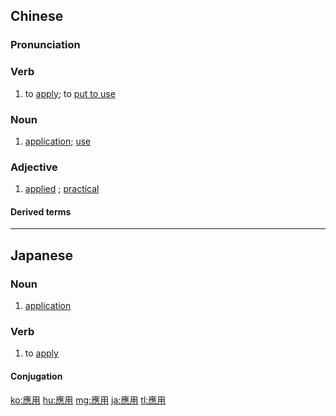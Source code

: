 {{also|应用}}
==Chinese==
{{zh-forms|s=应用}}

===Pronunciation===
{{zh-pron
|m=yìngyòng
|c=jing3 jung6
|h=pfs=yin-yung
|mn=èng-iōng
|cat=v,n,a
}}

===Verb===
{{zh-verb}}

# to [[apply]]; to [[put to use]]

===Noun===
{{zh-noun}}

# [[application]]; [[use]]

===Adjective===
{{zh-adj}}

# [[applied]] {{gloss|when used as an attributive}}; [[practical]]

====Derived terms====
{{zh-der|應用程式|應用程序|應用經濟學|應用科學|應用數學|應用題|應用統計學|應用衛星|應用文|應用藝術|應用語言學}}

{{zh-cat|Elementary}}

----

==Japanese==
{{ja-kanjitab|おう|よう|yomi=o}}

===Noun===
{{ja-noun|おうよう|shin=応用}}

# [[application]]

===Verb===
{{ja-verb-suru|tr=trans|おうよう|shin=応用}}

# to [[apply]]

====Conjugation====
{{ja-suru|おうよう}}

[[ko:應用]]
[[hu:應用]]
[[mg:應用]]
[[ja:應用]]
[[tl:應用]]